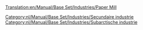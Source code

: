[[Translation:en/Manual/Base Set/Industries/Paper Mill]]

{{nl/Manual/Base Set/Industries/Industrieën|image=en/Manual/Base Set/Industries/Papermill.png
|name=Papierfabriek
|climates=[[nl/Manual/Klimaat#subarctisch|Subarctisch]].
|accepts=[[nl/Manual/Base Set/Cargos/Hout|Hout]]
|produces=[[nl/Manual/Base Set/Cargos/Papier|Papier]]
|notes=Niet aanwezig in andere [[nl/Manual/Klimaat|klimaten]].
}}

{{nl/Manual/Base Set/Industries/Navbox Industrieën}}
[[Category:nl/Manual/Base Set/Industries/Secundaire industrie]]
[[Category:nl/Manual/Base Set/Industries/Subarctische industrie]]
